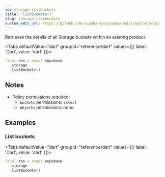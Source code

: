 ```yaml
---
id: storage-listbuckets
title: 'listBuckets()'
slug: storage-listbuckets
custom_edit_url: https://github.com/supabase/supabase/edit/master/web/spec/dart.yml
---
```



Retrieves the details of all Storage buckets within an existing product.

<Tabs
  defaultValue="dart"
  groupId="reference/dart"
  values={[{ label: 'Dart', value: 'dart' }]}>

<TabItem value="dart">

```dart
final res = await supabase
  .storage
  .listBuckets()
```

</TabItem>

</Tabs>

## Notes

- Policy permissions required:
  - `buckets` permissions: `select`
  - `objects` permissions: none

## Examples

### List buckets

<Tabs
  defaultValue="dart"
  groupId="reference/dart"
  values={[{ label: 'Dart', value: 'dart' }]}>

<TabItem value="dart">

```dart
final res = await supabase
  .storage
  .listBuckets()
```

</TabItem>

</Tabs>
